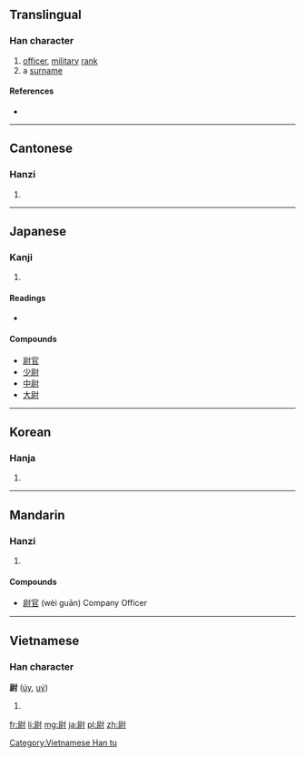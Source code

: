 ==Translingual==

===Han character===
{{Han char|rn=41|rad=寸|as=08|sn=11|four=7420<sub>0</sub>|canj=尸火木戈 (SFDI)|ids=⿰⿸[[尸]][[示]][[寸]]}}

# [[officer]], [[military]] [[rank]]
# a [[surname]]

====References====
* {{Han ref|kx=0295.050|dkj=07440|dj=0584.020|hdz=10508.050|uh=5C09|ud=23561|bh=B14C|bd=45388}}

----

==Cantonese==

===Hanzi===
{{yue-hanzi|jyut=[[wai3]], [[wat1]]|y=wai3, wat1}}

# {{defn|lang=yue|sort=寸08}}

----

==Japanese==

===Kanji===
{{ja-kanji|grade=c|rs=寸08}}

# {{defn|lang=ja|sort=寸08}}

====Readings====
* {{ja-readings|on=[[い]] ([[i]]), [[うつ]] ([[utsu]]), [[うち]] ([[uchi]])|kun=[[おさえる]] ([[osaeru]]), [[やすんじる]] ([[yasunjiru]]), [[じょう]] ([[jō]])}}

====Compounds====
* [[尉官]]
* [[少尉]]
* [[中尉]]
* [[大尉]]

----

==Korean==

===Hanja===
{{ko-hanja|hangeul=위; 울|rv=wi, ul|mr=wi, ul}}

# {{defn|lang=ko|sort=寸08}}

----

==Mandarin==

===Hanzi===
{{cmn-hanzi|pin=[[wèi]] ([[wei4]]), [[yù]] ([[yu4]])|wg=wei<sup>4</sup>}}

# {{defn|lang=cmn|sort=寸08}}

====Compounds====
* [[尉官]] (wèi guān) Company Officer

----

==Vietnamese==

===Han character===
'''尉''' ([[úy]], [[uý]])

# {{defn|lang=vi}}

[[Category:Vietnamese Han tu]]

[[fr:尉]]
[[li:尉]]
[[mg:尉]]
[[ja:尉]]
[[pl:尉]]
[[zh:尉]]